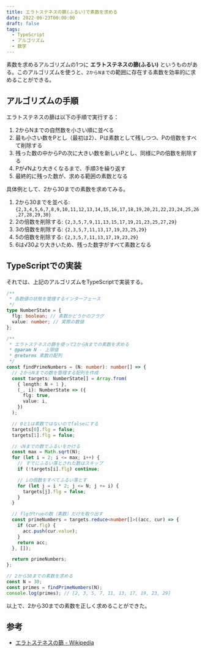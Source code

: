 ```yaml
---
title: エラトステネスの篩(ふるい)で素数を求める
date: 2022-06-23T00:00:00
draft: false
tags:
  - TypeScript
  - アルゴリズム
  - 数学
---
```


素数を求めるアルゴリズムの1つに **エラトステネスの篩(ふるい)** というものがある。このアルゴリズムを使うと、`2からNまで`の範囲に存在する素数を効率的に求めることができる。

## アルゴリズムの手順

エラトステネスの篩は以下の手順で実行する：

1. 2からNまでの自然数を小さい順に並べる
2. 最も小さい数をPとし（最初は2）、Pは素数として残しつつ、Pの倍数をすべて削除する
3. 残った数の中からPの次に大きい数を新しいPとし、同様にPの倍数を削除する
4. Pが√Nより大きくなるまで、手順3を繰り返す
5. 最終的に残った数が、求める範囲の素数となる

具体例として、2から30までの素数を求めてみる。

1. 2から30までを並べる: `{2,3,4,5,6,7,8,9,10,11,12,13,14,15,16,17,18,19,20,21,22,23,24,25,26,27,28,29,30}`
2. 2の倍数を削除する: `{2,3,5,7,9,11,13,15,17,19,21,23,25,27,29}`
3. 3の倍数を削除する: `{2,3,5,7,11,13,17,19,23,25,29}`
4. 5の倍数を削除する: `{2,3,5,7,11,13,17,19,23,29}`
5. 6は√30より大きいため、残った数字がすべて素数となる

## TypeScriptでの実装

それでは、上記のアルゴリズムをTypeScriptで実装する。

```ts
/**
 * 各数値の状態を管理するインターフェース
 */
type NumberState = {
  flg: boolean; // 素数かどうかのフラグ
  value: number; // 実際の数値
};

/**
 * エラトステネスの篩を使って2からNまでの素数を求める
 * @param N - 上限値
 * @returns 素数の配列
 */
const findPrimeNumbers = (N: number): number[] => {
  // 2からNまでの数を管理する配列を作成
  const targets: NumberState[] = Array.from(
    { length: N + 1 },
    (_, i): NumberState => ({
      flg: true,
      value: i,
    })
  );

  // 0と1は素数ではないのでfalseにする
  targets[0].flg = false;
  targets[1].flg = false;

  // √Nまでの数でふるいをかける
  const max = Math.sqrt(N);
  for (let i = 2; i <= max; i++) {
    // すでにふるい落とされた数はスキップ
    if (!targets[i].flg) continue;

    // iの倍数をすべてふるい落とす
    for (let j = i * 2; j <= N; j += i) {
      targets[j].flg = false;
    }
  }

  // flgがtrueの数（素数）だけを取り出す
  const primeNumbers = targets.reduce<number[]>((acc, cur) => {
    if (cur.flg) {
      acc.push(cur.value);
    }
    return acc;
  }, []);

  return primeNumbers;
};

// 2から30までの素数を求める
const N = 30;
const primes = findPrimeNumbers(N);
console.log(primes); // [2, 3, 5, 7, 11, 13, 17, 19, 23, 29]
```

以上で、2から30までの素数を正しく求めることができた。

## 参考

- [エラトステネスの篩 - Wikipedia](https://ja.wikipedia.org/wiki/%E3%82%A8%E3%83%A9%E3%83%88%E3%82%B9%E3%83%86%E3%83%8D%E3%82%B9%E3%81%AE%E7%AF%A9)
